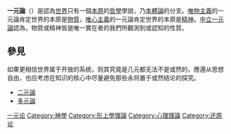 '''一元論'''（{{lang-en|Monism}}）是認為[[世界|世界]]只有一個[[本原|本原]]的[[哲學|哲學]]學說，乃[[本体论_(哲学)|本體論]]的分支。[[唯物主義|唯物主義]]的一元論肯定世界的本原是[[物質|物質]]，[[唯心主義|唯心主義]]的一元論肯定世界的本原是[[精神|精神]]。[[中立一元論|中立一元論]]認為，物質或精神皆是唯一實在者的我們所觀測到或認知的性質。

== 參見 ==
{{wiktionary}}如果更相信世界属于开放的系统，则其究竟是几元都无法不是或然的，應遵从思想自由，也应考虑在知识的核心中尽量避免那些永将置于或然结论的探究。
*[[二元論|二元論]]
*[[多元論|多元論]]

{{宗教哲学}}
{{形而上学}}
{{Philosophy navigation}}

{{Authority control}}

[[Category:一元论|]]
[[Category:神學|Category:神學]]
[[Category:形上學理論|Category:形上學理論]]
[[Category:心理理論|Category:心理理論]]
[[Category:还原论|Category:还原论]]